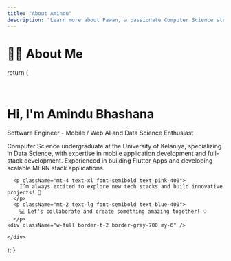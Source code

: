 ```yaml
---
title: "About Amindu"
description: "Learn more about Pawan, a passionate Computer Science student at the University of Kelaniya."
---
```


# 👨‍💻 About Me


  return (
    <div className="flex flex-col items-center text-center bg-gradient-to-b from-gray-900 to-black text-gray-200 p-10 rounded-2xl shadow-lg">     
      <div className="relative bg-white/5 backdrop-blur-lg  rounded-2xl shadow-2xl p-6 text-center w-full max-w-2xl">
        <h1 className="text-5xl font-extrabold text-transparent bg-clip-text bg-gradient-to-r from-cyan-400 to-blue-500 drop-shadow-lg animate-fade-in">
          Hi, I'm <span>Amindu Bhashana</span>
        </h1>
      <div className="flex flex-row justify-center items-center gap-4 px-4 py-2 pt-6">
        <span className="inline-flex items-center px-4 py-2 text-md font-semibold text-transparent bg-clip-text bg-gradient-to-r from-blue-300 to-purple-200 animate-pulse border border-blue-300 rounded-full">
          Software Engineer - Mobile / Web
        </span>
        <span className="inline-flex items-center px-4 py-2 text-md font-semibold text-transparent bg-clip-text bg-gradient-to-r from-blue-300 to-purple-200 animate-pulse border border-purple-300 rounded-full">
          AI and Data Science Enthusiast
        </span>
      </div>
      </div>
      <p className="text-lg text-gray-400 mt-4">
  <span className="font-semibold text-gray-300">Computer Science undergraduate</span> at the University of Kelaniya, specializing in <span className="font-semibold text-gray-300">Data Science</span>, with expertise in <span className="font-semibold text-gray-300">mobile application development</span> and <span className="font-semibold text-gray-300">full-stack development</span>. Experienced in building <span className="font-semibold text-gray-300">Flutter Apps</span> and developing scalable <span className="font-semibold text-gray-300">MERN stack</span> applications.
</p>

      <p className="mt-4 text-xl font-semibold text-pink-400">
        I’m always excited to explore new tech stacks and build innovative projects! 🚀
      </p>
      <p className="mt-2 text-lg font-semibold text-blue-400">
        💻 Let's collaborate and create something amazing together! 💡
      </p>
    <div className="w-full border-t-2 border-gray-700 my-6" />
    
    </div>
);
}
